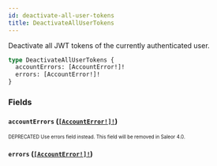 ```yaml
---
id: deactivate-all-user-tokens
title: DeactivateAllUserTokens
---
```


Deactivate all JWT tokens of the currently authenticated user.

```graphql
type DeactivateAllUserTokens {
  accountErrors: [AccountError!]!
  errors: [AccountError!]!
}
```

### Fields

#### `accountErrors` ([`[AccountError!]!`](/developer/api-reference/objects/account-error.mdx))

<sub><sup><span className="deprecatedTag">DEPRECATED</span> Use errors field instead. This field will be removed in Saleor 4.0.</sup></sub>

#### `errors` ([`[AccountError!]!`](/developer/api-reference/objects/account-error.mdx))
